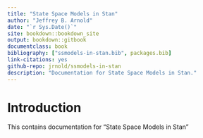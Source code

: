 ```yaml
---
title: "State Space Models in Stan"
author: "Jeffrey B. Arnold"
date: "`r Sys.Date()`"
site: bookdown::bookdown_site
output: bookdown::gitbook
documentclass: book
bibliography: ["ssmodels-in-stan.bib", packages.bib]
link-citations: yes
github-repo: jrnold/ssmodels-in-stan
description: "Documentation for State Space Models in Stan."
---
```


# Introduction

This contains documentation for "State Space Models in Stan"
